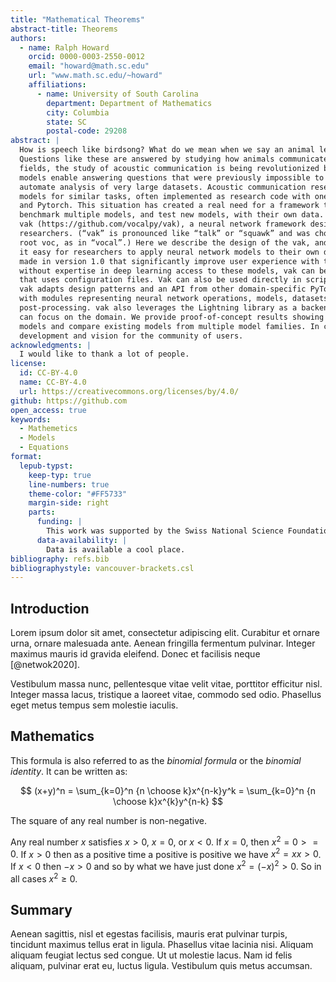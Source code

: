```yaml
---
title: "Mathematical Theorems"
abstract-title: Theorems
authors: 
  - name: Ralph Howard
    orcid: 0000-0003-2550-0012
    email: "howard@math.sc.edu"
    url: "www.math.sc.edu/~howard"
    affiliations: 
      - name: University of South Carolina
        department: Department of Mathematics
        city: Columbia
        state: SC
        postal-code: 29208
abstract: |
  How is speech like birdsong? What do we mean when we say an animal learns their vocalizations?
  Questions like these are answered by studying how animals communicate with sound. As in many other
  fields, the study of acoustic communication is being revolutionized by deep neural network models. These
  models enable answering questions that were previously impossible to address, in part because the models
  automate analysis of very large datasets. Acoustic communication researchers have developed multiple
  models for similar tasks, often implemented as research code with one of several libraries, such as Keras
  and Pytorch. This situation has created a real need for a framework that allows researchers to easily
  benchmark multiple models, and test new models, with their own data. To address this need, we developed
  vak (https://github.com/vocalpy/vak), a neural network framework designed for acoustic communication
  researchers. (“vak” is pronounced like “talk” or “squawk” and was chosen for its similarity to the Latin
  root voc, as in “vocal”.) Here we describe the design of the vak, and explain how the framework makes
  it easy for researchers to apply neural network models to their own data. We highlight enhancements
  made in version 1.0 that significantly improve user experience with the library. To provide researchers
  without expertise in deep learning access to these models, vak can be run via a command-line interface
  that uses configuration files. Vak can also be used directly in scripts by scientist-coders. To achieve this,
  vak adapts design patterns and an API from other domain-specific PyTorch libraries such as torchvision,
  with modules representing neural network operations, models, datasets, and transformations for pre- and
  post-processing. vak also leverages the Lightning library as a backend, so that vak developers and users
  can focus on the domain. We provide proof-of-concept results showing how vak can be used to test new
  models and compare existing models from multiple model families. In closing we discuss our roadmap for
  development and vision for the community of users.
acknowledgments: |
  I would like to thank a lot of people.
license:
  id: CC-BY-4.0
  name: CC-BY-4.0
  url: https://creativecommons.org/licenses/by/4.0/
github: https://github.com
open_access: true
keywords:
  - Mathemetics
  - Models
  - Equations
format:
  lepub-typst:
    keep-typ: true
    line-numbers: true
    theme-color: "#FF5733"
    margin-side: right
    parts:
      funding: |
        This work was supported by the Swiss National Science Foundation (SNSF; https://www.snf.ch/en) Ambizione Fellowship PZ00P3_180085 (to AH), SNSF Starting Grant TMSGI3_211369 (to AH), and SNSF National Centre of Competence in Research (NCCR) AntiResist (to AH; grant number 180541). The funder played no role in the study design, data collection and analysis, decision to publish, or preparation of the manuscript.
      data-availability: |
        Data is available a cool place.
bibliography: refs.bib
bibliographystyle: vancouver-brackets.csl
---
```


## Introduction

Lorem ipsum dolor sit amet, consectetur adipiscing elit. Curabitur et ornare urna, ornare malesuada ante. Aenean fringilla fermentum pulvinar. Integer maximus mauris id gravida eleifend. Donec et facilisis neque [@netwok2020].

Vestibulum massa nunc, pellentesque vitae velit vitae, porttitor efficitur nisl. Integer massa lacus, tristique a laoreet vitae, commodo sed odio. Phasellus eget metus tempus sem molestie iaculis. 

## Mathematics

This formula is also referred to as the _binomial formula_ or the _binomial identity_. It can be written as:

$$
(x+y)^n = \sum_{k=0}^n {n \choose k}x^{n-k}y^k = \sum_{k=0}^n {n \choose k}x^{k}y^{n-k}
$$

::: {.ams-theorem numbered="true"}
The square of any real number is non-negative.
:::

::: {.ams-proof}
Any real number $x$ satisfies $x > 0$, $x = 0$, or $x < 0$. If $x = 0$,
then $x^2 = 0 >= 0$. If $x > 0$ then as a positive time a positive is
positive we have $x^2 = x x > 0$. If $x < 0$ then $−x > 0$ and so by
what we have just done $x^2 = (−x)^2 > 0$. So in all cases $x^2 ≥ 0$.
:::

## Summary

Aenean sagittis, nisl et egestas facilisis, mauris erat pulvinar turpis, tincidunt maximus tellus erat in ligula. Phasellus vitae lacinia nisi. Aliquam aliquam feugiat lectus sed congue. Ut ut molestie lacus. Nam id felis aliquam, pulvinar erat eu, luctus ligula. Vestibulum quis metus accumsan.